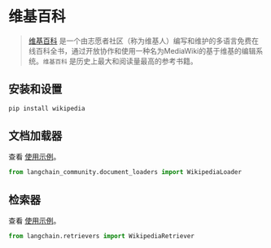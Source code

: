 # 维基百科

>[维基百科](https://wikipedia.org/) 是一个由志愿者社区（称为维基人）编写和维护的多语言免费在线百科全书，通过开放协作和使用一种名为MediaWiki的基于维基的编辑系统。`维基百科` 是历史上最大和阅读量最高的参考书籍。


## 安装和设置

```bash
pip install wikipedia
```



## 文档加载器

查看 [使用示例](/docs/integrations/document_loaders/wikipedia)。

```python
from langchain_community.document_loaders import WikipediaLoader
```

## 检索器

查看 [使用示例](/docs/integrations/retrievers/wikipedia)。

```python
from langchain.retrievers import WikipediaRetriever
```
